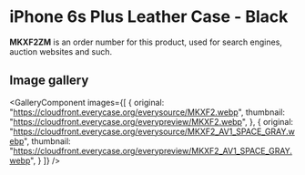 
# iPhone 6s Plus Leather Case - Black

<Callout type='info' emoji='👉🏻'>**MKXF2ZM** is an order number for this product, used for search engines, auction websites and such.</Callout>

## Image gallery

<GalleryComponent
    images={[
      {
        original: "https://cloudfront.everycase.org/everysource/MKXF2.webp",
        thumbnail: "https://cloudfront.everycase.org/everypreview/MKXF2.webp",
      },
      {
        original: "https://cloudfront.everycase.org/everysource/MKXF2_AV1_SPACE_GRAY.webp",
        thumbnail: "https://cloudfront.everycase.org/everypreview/MKXF2_AV1_SPACE_GRAY.webp",
      }
    ]}
  />
